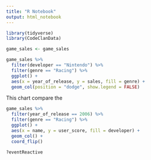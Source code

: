 ```yaml
---
title: "R Notebook"
output: html_notebook
---
```


```r
library(tidyverse)
library(CodeClanData)
```
```r
game_sales <- game_sales
```



```r
game_sales %>% 
  filter(developer == "Nintendo") %>% 
  filter(genre == "Racing") %>% 
  ggplot() +
  aes(x = year_of_release, y = sales, fill = genre) +
  geom_col(position = "dodge", show.legend = FALSE)
```

This chart compare the 




```r
game_sales %>% 
  filter(year_of_release == 2006) %>% 
  filter(genre == "Racing") %>% 
  ggplot() +
  aes(x = name, y = user_score, fill = developer) +
  geom_col() +
  coord_flip()
```




```r
?eventReactive
```







